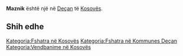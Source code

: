 {{Fshat në 
 | Emri                = Maznik
 | EmriAlt                = 
 | NAME_SHORT_FORM=      
 | NAME_GENERIC=      
 | NAME_SORT_NAME_RO=      MAZNIK
 | FULL_NAME_RO = Maznik
 | FULL_NAME_ND_RO=Maznik
 | SORT_NAME_RG=MAZNIK
 | FULL_NAME_RG=Maznik
 | FULL_NAME_ND_RG=Maznik
 | SRP_NAME_SHORT_FORM=      
 | SRP_NAME_GENERIC=      
 | SRP_NAME_SORT_NAME_RO=      
 | SRP_FULL_NAME_RO = 
 | SRP_FULL_NAME_ND_RO=
 | SRP_SORT_NAME_RG=
 | SRP_FULL_NAME_RG=
 | SRP_FULL_NAME_ND_RG=
 | Emri (Rasa dhanore) = 
 | Figura              = 
 | Shteti              = Kosovo
 | Komuna              = Deçan
 | Kodi postar         = 
 | Sipërfaqja          = 

 | Popullsia           = 

 | Regj. i popullsisë  = 
 | Dend. e popullsisë  = 
 | Faqja zyrtare       = 
 <!--- Koordinatat ----> 
 | Gjerësia            = 42.543333
 | Gjatësia            = 20.449722
 | Lartësia            = 
}}
'''Maznik''' është një [[]] në [[Deçan]] të [[Kosovës]].

<!-- == Gjeografia == -->
<!-- == Historia == -->
<!-- == Demografia == -->
== Shih edhe ==
{{Komuna Deçan}}
{{Kosovo-Administrata-Cung}}

[[Kategoria:Fshatra në Kosovës]]
[[Kategoria:Fshatra në Kommunes Deçan]]
[[Kategoria:Vendbanime në Kosovës]]